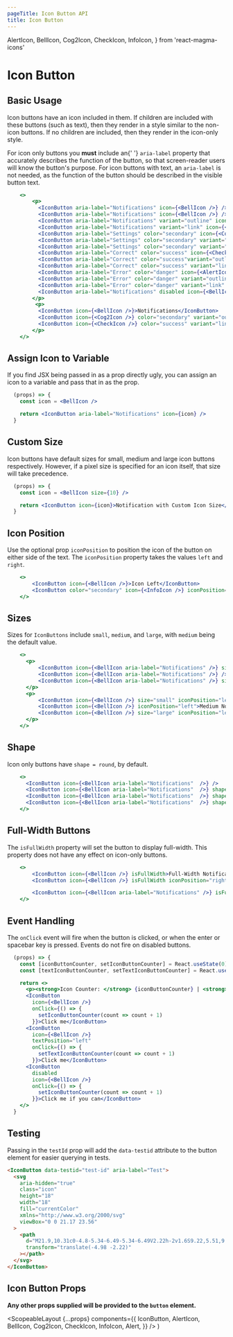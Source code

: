 ```yaml
---
pageTitle: Icon Button API
title: Icon Button
---
```


  AlertIcon,
  BellIcon,
  Cog2Icon,
  CheckIcon,
  InfoIcon,
} from 'react-magma-icons'

# Icon Button

## Basic Usage

Icon buttons have an icon included in them. If children are included with these buttons (such as text), then they render in a style similar to the non-icon buttons.
If no children are included, then they render in the icon-only style.

<Alert>
  For icon only buttons you <strong>must</strong> include an{' '}
  <code class="inverse">aria-label</code> property that accurately describes the
  function of the button, so that screen-reader users will know the button's
  purpose.
</Alert>
<Alert>
  For icon buttons with text, an <code class="inverse">aria-label</code> is not
  needed, as the function of the button should be described in the visible
  button text.
</Alert>

```.jsx
    <>
        <p>
          <IconButton aria-label="Notifications" icon={<BellIcon />} />
          <IconButton aria-label="Notifications" icon={<BellIcon />} />
          <IconButton aria-label="Notifications" variant="outline" icon={<BellIcon />} />
          <IconButton aria-label="Notifications" variant="link" icon={<BellIcon />} />
          <IconButton aria-label="Settings" color="secondary" icon={<Cog2Icon />} />
          <IconButton aria-label="Settings" color="secondary" variant="outline" icon={<Cog2Icon />} />
          <IconButton aria-label="Settings" color="secondary" variant="link" icon={<Cog2Icon />} />
          <IconButton aria-label="Correct" color="success" icon={<CheckIcon />} />
          <IconButton aria-label="Correct" color="success"variant="outline" icon={<CheckIcon />} />
          <IconButton aria-label="Correct" color="success" variant="link" icon={<CheckIcon />} />
          <IconButton aria-label="Error" color="danger" icon={<AlertIcon />} />
          <IconButton aria-label="Error" color="danger" variant="outline" icon={<AlertIcon />} />
          <IconButton aria-label="Error" color="danger" variant="link" icon={<AlertIcon />} />
          <IconButton aria-label="Notifications" disabled icon={<BellIcon />} />
        </p>
         <p>
          <IconButton icon={<BellIcon />}>Notifications</IconButton>
          <IconButton icon={<Cog2Icon />} color="secondary" variant="outline" >Settings</IconButton>
          <IconButton icon={<CheckIcon />} color="success" variant="link">Submit</IconButton>
        </p>
    </>
```

## Assign Icon to Variable

If you find JSX being passed in as a prop directly ugly, you can assign an icon to a variable and pass that in as the prop.

```.jsx
  (props) => {
    const icon = <BellIcon />

    return <IconButton aria-label="Notifications" icon={icon} />
  }
```

## Custom Size

Icon buttons have default sizes for small, medium and large icon buttons respectively. However, if a pixel size is specified for an icon itself, that size will take precedence.

```.jsx
  (props) => {
    const icon = <BellIcon size={10} />

    return <IconButton icon={icon}>Notification with Custom Icon Size</IconButton>
  }
```

## Icon Position

Use the optional prop `iconPosition` to position the icon of the button on either side of the text.
The `iconPosition` property takes the values `left` and `right`.

```.jsx
    <>
        <IconButton icon={<BellIcon />}>Icon Left</IconButton>
        <IconButton color="secondary" icon={<InfoIcon />} iconPosition="right">Icon Right</IconButton>
    </>
```

## Sizes

Sizes for `IconButtons` include `small`, `medium`, and `large`, with `medium` being the default value.

```.jsx
    <>
      <p>
          <IconButton icon={<BellIcon aria-label="Notifications" />} size="small" />
          <IconButton icon={<BellIcon aria-label="Notifications" />} />
          <IconButton icon={<BellIcon aria-label="Notifications" />} size="large" />
      </p>
      <p>
          <IconButton icon={<BellIcon />} size="small" iconPosition="left">Small Notifications</IconButton>
          <IconButton icon={<BellIcon />} iconPosition="left">Medium Notifications</IconButton>
          <IconButton icon={<BellIcon />} size="large" iconPosition="left">Large Notifications</IconButton>
      </p>
    </>
```

## Shape

Icon only buttons have `shape = round`, by default.

```.jsx
    <>
      <IconButton icon={<BellIcon aria-label="Notifications"  />} />
      <IconButton icon={<BellIcon aria-label="Notifications"  />} shape="fill" />
      <IconButton icon={<BellIcon aria-label="Notifications"  />} shape="rightCap" />
      <IconButton icon={<BellIcon aria-label="Notifications"  />} shape="leftCap" />
    </>
```

## Full-Width Buttons

The `isFullWidth` property will set the button to display full-width. This property does not have any effect on icon-only buttons.

```.jsx
    <>
        <IconButton icon={<BellIcon />} isFullWidth>Full-Width Notifications Button</IconButton>
        <IconButton icon={<BellIcon />} isFullWidth iconPosition="right">Full-Width Notifications Button</IconButton>

        <IconButton icon={<BellIcon aria-label="Notifications" />} isFullWidth />
    </>
```

## Event Handling

The `onClick` event will fire when the button is clicked, or when the enter or spacebar key is pressed.
Events do not fire on disabled buttons.

```.jsx
  (props) => {
    const [iconButtonCounter, setIconButtonCounter] = React.useState(0);
    const [textIconButtonCounter, setTextIconButtonCounter] = React.useState(0);

    return <>
      <p><strong>Icon Counter: </strong> {iconButtonCounter} | <strong>Text Icon Counter: </strong> {textIconButtonCounter}</p>
      <IconButton
        icon={<BellIcon />}
        onClick={() => {
          setIconButtonCounter(count => count + 1)
        }}>Click me</IconButton>
      <IconButton
        icon={<BellIcon />}
        textPosition="left"
        onClick={() => {
          setTextIconButtonCounter(count => count + 1)
        }}>Click me</IconButton>
      <IconButton
        disabled
        icon={<BellIcon />}
        onClick={() => {
          setIconButtonCounter(count => count + 1)
        }}>Click me if you can</IconButton>
    </>
  }
```

## Testing

Passing in the `testId` prop will add the `data-testid` attribute to the button element for easier querying in tests.

```html
<IconButton data-testid="test-id" aria-label="Test">
  <svg
    aria-hidden="true"
    class="icon"
    height="18"
    width="18"
    fill="currentColor"
    xmlns="http://www.w3.org/2000/svg"
    viewBox="0 0 21.17 23.56"
  >
    <path
      d="M21.9,10.31c0-4.8-5.34-6.49-5.34-6.49V2.22h-2v1.6S9.22,5.51,9.22,10.31,7,20.69,5,20.69v1.9h7.38a3.2,3.2,0,0,0,6.39,0h7.39v-1.9c-2,0-4.24-5.59-4.24-10.38Z"
      transform="translate(-4.98 -2.22)"
    ></path>
  </svg>
</IconButton>
```

## Icon Button Props

**Any other props supplied will be provided to the `button` element.**

<IconButtonProps />

  <ScopeableLayout
    {...props}
    components={{
      IconButton,
      AlertIcon,
      BellIcon,
      Cog2Icon,
      CheckIcon,
      InfoIcon,
      Alert,
    }}
  />
)
